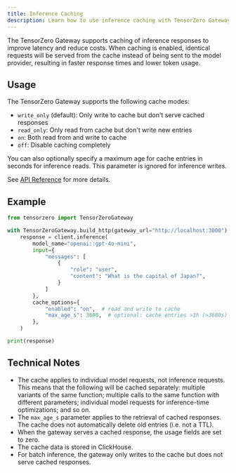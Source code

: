 ```yaml
---
title: Inference Caching
description: Learn how to use inference caching with TensorZero Gateway.
---
```


The TensorZero Gateway supports caching of inference responses to improve latency and reduce costs.
When caching is enabled, identical requests will be served from the cache instead of being sent to the model provider, resulting in faster response times and lower token usage.

## Usage

The TensorZero Gateway supports the following cache modes:

- `write_only` (default): Only write to cache but don't serve cached responses
- `read_only`: Only read from cache but don't write new entries
- `on`: Both read from and write to cache
- `off`: Disable caching completely

You can also optionally specify a maximum age for cache entries in seconds for inference reads.
This parameter is ignored for inference writes.

See [API Reference](/docs/gateway/api-reference/inference/#cache_options) for more details.

## Example

```python
from tensorzero import TensorZeroGateway

with TensorZeroGateway.build_http(gateway_url="http://localhost:3000") as client:
    response = client.inference(
        model_name="openai::gpt-4o-mini",
        input={
            "messages": [
                {
                    "role": "user",
                    "content": "What is the capital of Japan?",
                }
            ]
        },
        cache_options={
            "enabled": "on",  # read and write to cache
            "max_age_s": 3600,  # optional: cache entries >1h (>3600s) old are disregarded for reads
        },
    )

print(response)
```

## Technical Notes

- The cache applies to individual model requests, not inference requests.
  This means that the following will be cached separately:
  multiple variants of the same function;
  multiple calls to the same function with different parameters;
  individual model requests for inference-time optimizations;
  and so on.
- The `max_age_s` parameter applies to the retrieval of cached responses.
  The cache does not automatically delete old entries (i.e. not a TTL).
- When the gateway serves a cached response, the usage fields are set to zero.
- The cache data is stored in ClickHouse.
- For batch inference, the gateway only writes to the cache but does not serve cached responses.
